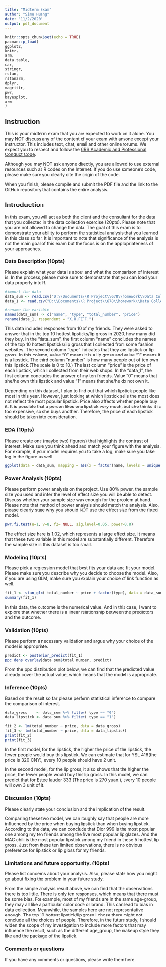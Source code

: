 ---
title: "Midterm Exam"
author: "Simu Huang"
date: "11/2/2020"
output: pdf_document
---

```{r setup, include=FALSE}
knitr::opts_chunk$set(echo = TRUE)
pacman::p_load(
ggplot2,
knitr,
arm,
data.table,
car,
stringr,
rstan,
rstanarm,
dplyr,
magrittr,
pwr,
bayesplot,
arm
)

```

## Instruction

This is your midterm exam that you are expected to work on it alone.  You may NOT  discuss any of the content of your exam with anyone except your instructor. This includes text, chat, email and other online forums.  We expect you to respect and follow the [GRS Academic and Professional Conduct Code](http://www.bu.edu/cas/files/2017/02/GRS-Academic-Conduct-Code-Final.pdf). 

Although you may NOT ask anyone directly, you are allowed to use external resources such as R codes on the Internet.  If you do use someone's code, please make sure you clearly cite the origin of the code.

When you finish, please compile and submit the PDF file and the link to the GitHub repository that contains the entire analysis.


## Introduction

In this exam, you will act as both the client and the consultant for the data that you collected in the data collection exercise (20pts).  Please note that you are not allowed to change the data.  The goal of this exam is to demonstrate your ability to perform the statistical analysis that you learned in this class so far.  It is important to note that significance of the analysis is not the main goal of this exam but the focus is on the appropriateness of your approaches.




### Data Description (10pts)

Please explain what your data is about and what the comparison of interest is.  In the process, please make sure to demonstrate that you can load your data properly into R.

```{r }
#import the data
data_sum <- read.csv("D:\\Documents\\R Project\\678\\homework\\Data Collection\\datamidterm1.csv",header=T, encoding='UTF-8')
data_1 <- read.csv("D:\\Documents\\R Project\\678\\homework\\Data Collection\\datamidterm2.csv",header=T, encoding='UTF-8')

#rename the variable
names(data_sum) <- c("name", "type", "total_number", "price")
rename(data_1, respondent = "X.U.FEFF.")
```

This data included responses from 10 of my friends. They were asked to answer that in the top 10 hottest lipsticks/lip gross in 2020, how many did they buy. In the "data_sum", the first column "name" concludes the names of the top 10 hottest lipsticks/lip gross that I collected from some fashion websites. The second column "type" indicates that they are lipstick or lip gross. In this column, value "0" means it is a lip gross and value "1" means it is a lipstick. The third column "number" is how many people out of ten own this lipstick.(The scale is 0 to 10.) The last column "price" is the price of each lipstick, which I collected from their web shops. In the "data_1", the first column concludes the answer of my ten friends. Value "0" means that she/he own this lipstick and value "1" means that she/he do not own it.

Depending on this dataset, I plan to find out that which lipstick people like most in this year. However, just looking at which lipstick sells the most does not reflect the most popular lipstick. Price also affects whether people buy it. It is possible that a person likes one lipstick very much, but she thinks it is too expensive, so she buys another. Therefore, the price of each lipstick should be taken into consideration.



### EDA (10pts)

Please create one (maybe two) figure(s) that highlights the contrast of interest.  Make sure you think ahead and match your figure with the analysis.  For example, if your model requires you to take a log, make sure you take log in the figure as well.

```{r }
ggplot(data = data_sum, mapping = aes(x = factor(name, levels = unique(name)), y = total_number, color = factor (type), group = factor(type))) + geom_point() + geom_line() + theme (axis.text.x = element_text(angle = 45, hjust = 1)) + xlab("Name of lipstick") + ylab("number")
```

### Power Analysis (10pts)

Please perform power analysis on the project.  Use 80% power, the sample size you used and infer the level of effect size you will be able to detect.  Discuss whether your sample size was enough for the problem at hand.  Please note that method of power analysis should match the analysis.  Also, please clearly state why you should NOT use the effect size from the fitted model.

```{r }
pwr.f2.test(u=1, v=8, f2= NULL, sig.level=0.05, power=0.8)


```
The effect size here is 1.02, which represents a large effect size. 
It means that these two variable in this model are substantially different. Therefore the sample size in this dataset is too small.

### Modeling (10pts)

Please pick a regression model that best fits your data and fit your model.  Please make sure you describe why you decide to choose the model. Also, if you are using GLM, make sure you explain your choice of link function as well.
```{r }
fit_1 <- stan_glm( total_number ~ price + factor(type), data = data_sum, family = gaussian(), refresh = 0)
summary(fit_1)
```

In this data, the outcome is the numerical value. And in this case, I want to explore that whether there is a linear relationship between the predictors and the outcome. 


### Validation (10pts)

Please perform a necessary validation and argue why your choice of the model is appropriate.  

```{r }
predict <- posterior_predict(fit_1)
ppc_dens_overlay(data_sum$total_number, predict)
```
From the ppc distribution plot below, we can find that the predicted value already cover the actual value, which means that the model is appropriate. 


### Inference (10pts)

Based on the result so far please perform statistical inference to compare the comparison of interest.

```{r }
data_gross    <- data_sum %>% filter( type == "0")
data_lipstick <- data_sum %>% filter( type == "1")

fit_2 <- lm(total_number ~ price, data = data_gross)
fit_3 <- lm(total_number ~ price, data = data_lipstick)
print(fit_2)
print(fit_3)
```
In the first model, for the lipstick, the higher the price of the lipstick, the fewer people would buy this lipstick. We can estimate that for YSL 416(the price is 320 CNY), every 10 people should have 2 unit.

In the second model, for the lip gross, it also shows that the higher the price, the fewer people would buy this lip gross. In this model, we can predict that for Estee lauder 333 (The price is 270 yuan.), every 10 people will own 3 unit of it.



### Discussion (10pts)

Please clearly state your conclusion and the implication of the result.

Comparing these two model, we can roughly say that people are more influenced by the price when buying lipstick than when buying lipstick.
According to the data,  we can conclude that Dior 999 is the most popular one among my ten friends among the five most popular lip glazes.
And the MAC chili is the most popular lipstick among my friend in these 5 hottest lip gross. 
Just from these ten limited observations, there is no obvious preference for lip stick or lip gloss for my friends. 


### Limitations and future opportunity. (10pts)

Please list concerns about your analysis.  Also, please state how you might go about fixing the problem in your future study.

From the simple analysis result above, we can find that the observations there is too little. There is only ten responses, which means that there must be some bias. For example, most of my friends are in the same age-group, they may all like a particular color code or brand. This can lead to bias in data collection.
Meanwhile, the samples here are not representative enough. The top 10 hottest lipstick/lip gross I chose there might not conclude all the choices of people. 
Therefore, in the future study, I should widen the scope of my investigation to include more factors that may influence the result, such as the different age_group, the makeup style they like and the package of the lipstick. 


### Comments or questions
If you have any comments or questions, please write them here.


